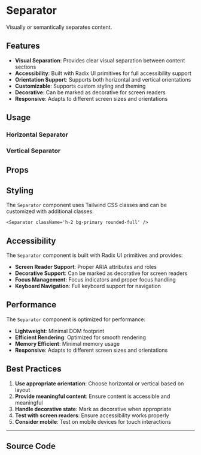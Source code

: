 
<Meta of={SeparatorStories} />

# Separator

Visually or semantically separates content.

## Features

- **Visual Separation**: Provides clear visual separation between content sections
- **Accessibility**: Built with Radix UI primitives for full accessibility support
- **Orientation Support**: Supports both horizontal and vertical orientations
- **Customizable**: Supports custom styling and theming
- **Decorative**: Can be marked as decorative for screen readers
- **Responsive**: Adapts to different screen sizes and orientations

## Usage

### Horizontal Separator

<Canvas of={SeparatorStories.Horizontal} />

### Vertical Separator

<Canvas of={SeparatorStories.Vertical} />

## Props

<Controls of={SeparatorStories.Horizontal} />

## Styling

The `Separator` component uses Tailwind CSS classes and can be customized with additional classes:

```tsx
<Separator className='h-2 bg-primary rounded-full' />
```

## Accessibility

The `Separator` component is built with Radix UI primitives and provides:

- **Screen Reader Support**: Proper ARIA attributes and roles
- **Decorative Support**: Can be marked as decorative for screen readers
- **Focus Management**: Focus indicators and proper focus handling
- **Keyboard Navigation**: Full keyboard support for navigation

## Performance

The `Separator` component is optimized for performance:

- **Lightweight**: Minimal DOM footprint
- **Efficient Rendering**: Optimized for smooth rendering
- **Memory Efficient**: Minimal memory usage
- **Responsive**: Adapts to different screen sizes and orientations

## Best Practices

1. **Use appropriate orientation**: Choose horizontal or vertical based on layout
2. **Provide meaningful content**: Ensure content is accessible and meaningful
3. **Handle decorative state**: Mark as decorative when appropriate
4. **Test with screen readers**: Ensure accessibility works properly
5. **Consider mobile**: Test on mobile devices for touch interactions

---

## Source Code

<Source of={SeparatorStories.Horizontal} language='tsx' />
